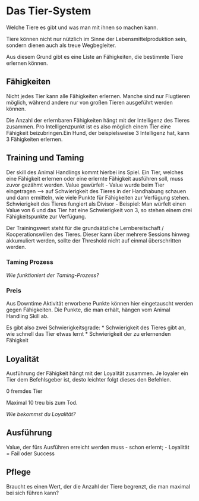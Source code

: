 # Das Tier-System

Welche Tiere es gibt und was man mit ihnen so machen kann.

Tiere können nicht nur nützlich im Sinne der Lebensmittelproduktion sein, sondern dienen auch als treue Wegbegleiter.

Aus diesem Grund gibt es eine Liste an Fähigkeiten, die bestimmte Tiere erlernen können.


## Fähigkeiten

Nicht jedes Tier kann alle Fähigkeiten erlernen. Manche sind nur Flugtieren möglich, während andere nur von großen Tieren ausgeführt werden können. 


Die Anzahl der erlernbaren Fähigkeiten hängt mit der Intelligenz des Tieres zusammen. 
Pro Intelligenzpunkt ist es also möglich einem Tier eine Fähigkeit beizubringen.Ein Hund, der beispielsweise 3 Intelligenz hat, kann 3 Fähigkeiten erlernen.



## Training und Taming 

Der skill des Animal Handlings kommt hierbei ins Spiel. Ein Tier, welches eine Fähigkeit erlernen oder eine erlernte Fähigkeit ausführen soll, muss zuvor gezähmt werden.
Value gewürfelt - Value wurde beim Tier eingetragen --> auf Schwierigkeit des Tieres in der Handhabung schauen und dann ermitteln, wie viele Punkte für Fähigkeiten zur Verfügung stehen. 
Schwierigkeit des Tieres fungiert als Divisor - Beispiel: Man würfelt einen Value von 6 und das Tier hat eine Schwierigkeit von 3, so stehen einem drei Fähigkeitspunkte zur Verfügung.

Der Trainingswert steht für die grundsätzliche Lernbereitschaft / Kooperationswillen des Tieres.
Dieser kann über mehrere Sessions hinweg akkumuliert werden, sollte der Threshold nicht auf einmal überschritten werden.

### Taming Prozess

*Wie funktioniert der Taming-Prozess?*

### Preis

Aus Downtime Aktivität erworbene Punkte können hier eingetauscht werden gegen Fähigkeiten. 
Die Punkte, die man erhält, hängen vom Animal Handling Skill ab.



Es gibt also zwei Schwierigkeitsgrade:
* Schwierigkeit des Tieres gibt an, wie schnell das Tier etwas lernt
* Schwierigkeit der zu erlernenden Fähigkeit



## Loyalität

Ausführung der Fähigkeit hängt mit der Loyalität zusammen. Je loyaler ein Tier dem Befehlsgeber ist, desto leichter folgt dieses den Befehlen. 

0 fremdes Tier


Maximal 10 treu bis zum Tod. 

*Wie bekommst du Loyalität?*

## Ausführung

Value, der fürs Ausführen erreicht werden muss - schon erlernt; - Loyalität = Fail oder Success

## Pflege

Braucht es einen Wert, der die Anzahl der Tiere begrenzt, die man maximal bei sich führen kann?


